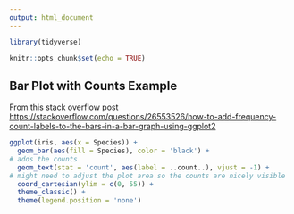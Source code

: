 ```yaml
---
output: html_document
---
```


```r
library(tidyverse)

knitr::opts_chunk$set(echo = TRUE)
```

## Bar Plot with Counts Example

From this stack overflow post <https://stackoverflow.com/questions/26553526/how-to-add-frequency-count-labels-to-the-bars-in-a-bar-graph-using-ggplot2>

```r
ggplot(iris, aes(x = Species)) +
  geom_bar(aes(fill = Species), color = 'black') +
# adds the counts
  geom_text(stat = 'count', aes(label = ..count..), vjust = -1) +
# might need to adjust the plot area so the counts are nicely visible
  coord_cartesian(ylim = c(0, 55)) +
  theme_classic() +
  theme(legend.position = 'none')

```
